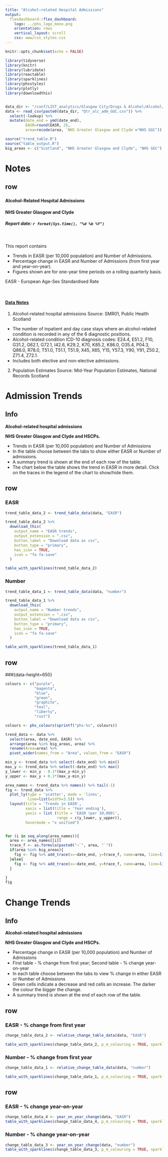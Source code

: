 ```yaml
---
title: "Alcohol–related Hospital Admissions"
output: 
  flexdashboard::flex_dashboard:
    logo: ../phs_logo_mono.png
    orientation: rows
    vertical_layout: scroll
    css: www/css_styles.css
---
```




```r
knitr::opts_chunk$set(echo = FALSE)

library(tidyverse)
library(knitr)
library(lubridate)
library(reactable)
library(sparklines)
library(phsstyles)
library(plotly)
library(downloadthis)


data_dir <- "/conf/LIST_analytics/Glasgow City/Drugs & Alcohol/Alcohol/EASR/output/"
data <- read_csv(paste0(data_dir, "Qtr_alc_adm_GGC.csv")) %>% 
  select(-lookup) %>% 
  mutate(date_end = ymd(date_end),
         EASR=round(EASR, 2),
         area=recode(area, `NHS Greater Glasgow and Clyde`="NHS GGC"))

source("trend_table.R")
source("table_output.R")
big_areas <- c("Scotland", "NHS Greater Glasgow and Clyde", "NHS GGC")
```

Notes {data-icon="fa-info-circle"}
===================================== 

row
--------------------------------------------------

###

#### **Alcohol-Related Hospital Admissions**
#### **NHS Greater Glasgow and Clyde**
##### Report date: `r format(Sys.time(), "%d %b %Y")`

<br/>

This report contains

- Trends in EASR (per 10,000 population) and Number of Admissions.
- Percentage change in EASR and Number of Admissions (from first year and year-on-year).
- Figures shown are for one-year time periods on a rolling quarterly basis.

EASR - European Age-Sex Standardised Rate

<br/>

#### <span style="text-decoration:underline">**Data Notes**</span>


(1) Alcohol-related hospital admissions
Source: SMR01, Public Health Scotland

- The number of inpatient and day case stays where an alcohol-related condition is recorded in any of the 6 diagnostic positions.
- Alcohol-related condition ICD-10 diagnosis codes: E24.4, E51.2, F10, G31.2, G62.1, G72.1, I42.6, K29.2, K70, K85.2, K86.0, O35.4, P04.3, Q86.0, R78.0, T51.0, T51.1, T51.9, X45, X65, Y15, Y57.3, Y90, Y91, Z50.2, Z71.4, Z72.1.
- Includes both elective and non-elective admissions.

(2) Population Estimates
Source: Mid-Year Population Estimates, National Records Scotland




Admission Trends {data-icon="fa-table"}
===================================== 

Info {.sidebar}
-------------------------------------

**Alcohol-related hospital admissions**

**NHS Greater Glasgow and Clyde and HSCPs.**


- Trends in EASR (per 10,000 population) and Number of Admissions 
- In the table choose between the tabs to show either EASR or Number of admissions.
- A summary trend is shown at the end of each row of the table. 
- The chart below the table shows the trend in EASR in more detail. Click on the traces in the legend of the chart to show/hide them.



row {.tabset data-height=390}
--------------------------------------------------

### EASR

```r
trend_table_data_2 <- trend_table_data(data, "EASR")

trend_table_data_2 %>% 
  download_this(
    output_name = "EASR trends",
    output_extension = ".csv",
    button_label = "Download data as csv",
    button_type = "primary",
    has_icon = TRUE,
    icon = "fa fa-save"
  )

table_with_sparklines(trend_table_data_2)

```

### Number
```r
trend_table_data_1 <- trend_table_data(data, "number")

trend_table_data_1 %>% 
  download_this(
    output_name = "Number trends",
    output_extension = ".csv",
    button_label = "Download data as csv",
    button_type = "primary",
    has_icon = TRUE,
    icon = "fa fa-save"
  )

table_with_sparklines(trend_table_data_1)

```


row
--------------------------------------------------

###{data-height=650}

```r
colours <- c("purple",
             "magenta",
             "blue",
             "green",
             "graphite",
             "teal",
             "liberty",
             "rust")

colours <- phs_colours(sprintf("phs-%s", colours))

trend_data <- data %>%
  select(area, date_end, EASR) %>%
  arrange(area %in% big_areas, area) %>%
  rename(Area=area) %>% 
  pivot_wider(names_from = "Area", values_from = "EASR")

min_y <- trend_data %>% select(-date_end) %>% min()
max_y <- trend_data %>% select(-date_end) %>% max()
y_lower <- min_y - 0.1*(max_y-min_y)
y_upper <- max_y + 0.1*(max_y-min_y)

area_names <- trend_data %>% names() %>% tail(-1)
fig <- trend_data %>% 
  plot_ly(type = 'scatter', mode = 'lines',
          line=list(width=3.5)) %>% 
  layout(title = 'Trends in EASR',
         xaxis = list(title = 'Year ending'),
         yaxis = list (title = 'EASR (per 10,000)',
                       range = c(y_lower, y_upper)),
         hovermode = "x unified")


for (i in seq_along(area_names)){
  area <- area_names[[i]]
  trace_f <- as.formula(paste0("~`", area, "`"))
  if(area %in% big_areas){
    fig <- fig %>% add_trace(x=~date_end, y=trace_f, name=area, line=list(dash = 'dash', color=colours[[i]]))
  }else{
    fig <- fig %>% add_trace(x=~date_end, y=trace_f, name=area, line=list(color=colours[[i]]))  
  }

}
fig

```


Change Trends {data-icon="fa-table"}
===================================== 

Info {.sidebar}
-------------------------------------

**Alcohol-related hospital admissions**

**NHS Greater Glasgow and Clyde and HSCPs.**

- Percentage change in EASR (per 10,000 population) and Number of Admissions
- First table - % change from first year;  Second table - % change year-on-year
- In each table choose between the tabs to view % change in either EASR or Number of Admissions 
- Green cells indicate a decrease and red cells an increase. The darker the colour the bigger the change.
- A summary trend is shown at the end of each row of the table. 


row {.tabset}
--------------------------------------------------

### EASR - % change from first year

```r
change_table_data_2 <- relative_change_table_data(data, "EASR")

table_with_sparklines(change_table_data_2, p_m_colouring = TRUE, sparkline_type="bar")
```

### Number - % change from first year

```r
change_table_data_1 <- relative_change_table_data(data, "number")

table_with_sparklines(change_table_data_1, p_m_colouring = TRUE, sparkline_type="bar")
```


row {.tabset}
--------------------------------------------------

### EASR - % change year-on-year

```r
change_table_data_4 <- year_on_year_change(data, "EASR")
table_with_sparklines(change_table_data_4, p_m_colouring = TRUE, sparkline_type="bar")
```

### Number - % change year-on-year

```r
change_table_data_3 <- year_on_year_change(data, "number")
table_with_sparklines(change_table_data_3, p_m_colouring = TRUE, sparkline_type="bar")
```
